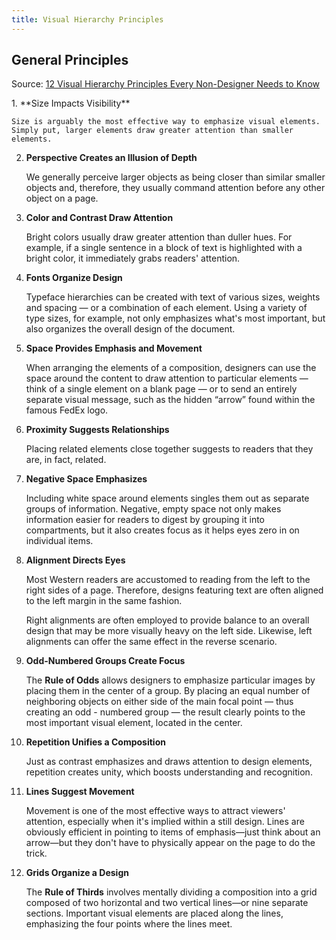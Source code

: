 ```yaml
---
title: Visual Hierarchy Principles
---
```



<YouTube id="qZWDJqY27bw" />

## General Principles
Source: [12 Visual Hierarchy Principles Every Non-Designer Needs to Know](https://visme.co/blog/visual-hierarchy)

<Steps>
1. **Size Impacts Visibility**

    Size is arguably the most effective way to emphasize visual elements. Simply put, larger elements draw greater attention than smaller elements.  
2. **Perspective Creates an Illusion of Depth**

    We generally perceive larger objects as being closer than similar smaller objects and, therefore, they usually command attention before any other object on a page.
3. **Color and Contrast Draw Attention**

    Bright colors usually draw greater attention than duller hues. For example, if a single sentence in a block of text is highlighted with a bright color, it immediately grabs readers' attention.
4. **Fonts Organize Design**

    Typeface hierarchies can be created with text of various sizes, weights and spacing — or a combination of each element. Using a variety of type sizes, for example, not only emphasizes what's most important, but also organizes the overall design of the document.
5. **Space Provides Emphasis and Movement**

    When arranging the elements of a composition, designers can use the space around the content to draw attention to particular elements — think of a single element on a blank page — or to send an entirely separate visual message, such as the hidden “arrow” found within the famous FedEx logo. 
6. **Proximity Suggests Relationships**

    Placing related elements close together suggests to readers that they are, in fact, related.
7. **Negative Space Emphasizes**

    Including white space around elements singles them out as separate groups of information. Negative, empty space not only makes information easier for readers to digest by grouping it into compartments, but it also creates focus as it helps eyes zero in on individual items.
8. **Alignment Directs Eyes**

    Most Western readers are accustomed to reading from the left to the right sides of a page. Therefore, designs featuring text are often aligned to the left margin in the same fashion.

    Right alignments are often employed to provide balance to an overall design that may be more visually heavy on the left side. Likewise, left alignments can offer the same effect in the reverse scenario.
9. **Odd-Numbered Groups Create Focus**

    The **Rule of Odds** allows designers to emphasize particular images by placing them in the center of a group. By placing an equal number of neighboring objects on either side of the main focal point — thus creating an odd - numbered group — the result clearly points to the most important visual element, located in the center.
10. **Repetition Unifies a Composition**

    Just as contrast emphasizes and draws attention to design elements, repetition creates unity, which boosts understanding and recognition. 
11. **Lines Suggest Movement**

    Movement is one of the most effective ways to attract viewers' attention, especially when it's implied within a still design. Lines are obviously efficient in pointing to items of emphasis—just think about an arrow—but they don't have to physically appear on the page to do the trick.
12. **Grids Organize a Design**

    The **Rule of Thirds** involves mentally dividing a composition into a grid composed of two horizontal and two vertical lines—or nine separate sections. Important visual elements are placed along the lines, emphasizing the four points where the lines meet.
</Steps>